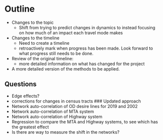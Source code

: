 # Outline
- Changes to the topic
  - Shift from trying to predict changes in dynamics to instead focusing on how much of an impact each travel mode makes
- Changes to the timeline
  - Need to create a timeline
  - retroactively mark when progress has been made. Look forward to what progress still needs to be done.
- Review of the original timeline: 
  - more detailed information on what has changed for the project
- A more detailed version of the methods to be applied.

## Questions
- Edge effects?
- corrections for changes in census tracts
### Updated approach
- Network auto-correlation of OD desire lines for 2019 and 2002
- Network auto-correlation of MTA system
- Network auto-correlation of Highway system
- Regression to compare the MTA and Highway systems, to see which has the greatest effect
- Is there are way to measure the shift in the networks?
